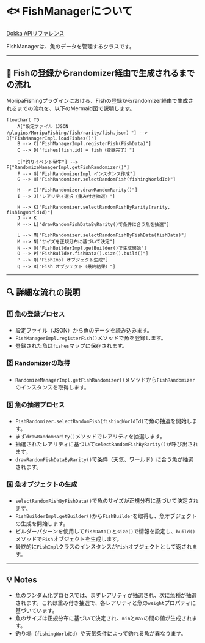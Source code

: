 # 🐟 FishManagerについて

[Dokka APIリファレンス](https://fishing.plugin.morino.party/dokka/api/party.morino.moripafishing.api.core.fish/-fish-manager/index.html)

FishManagerは、魚のデータを管理するクラスです。

---

## 📝 Fishの登録からrandomizer経由で生成されるまでの流れ

MoripaFishingプラグインにおける、Fishの登録からrandomizer経由で生成されるまでの流れを、以下のMermaid図で説明します。

```mermaid
flowchart TD
    A["設定ファイル（JSON /plugins/MoripaFishing/fish/rarity/fish.json）"] --> B["FishManagerImpl.loadFishes()"]
    B --> C["FishManagerImpl.registerFish(FishData)"]
    C --> D["fishes[fish.id] = fish（登録完了）"]

    E["釣りイベント発生"] --> F["RandomizeManagerImpl.getFishRandomizer()"]
    F --> G["FishRandomizerImpl インスタンス作成"]
    G --> H["FishRandomizer.selectRandomFish(fishingWorldId)"]

    H --> I["FishRandomizer.drawRandomRarity()"]
    I --> J["レアリティ選択（重み付き抽選）"]

    H --> K["FishRandomizer.selectRandomFishByRarity(rarity, fishingWorldId)"]
    J --> K
    K --> L["drawRandomFishDataByRarity()で条件に合う魚を抽選"]

    L --> M["FishRandomizer.selectRandomFishByFishData(fishData)"]
    M --> N["サイズを正規分布に基づいて決定"]
    N --> O["FishBuilderImpl.getBuilder()で生成開始"]
    O --> P["FishBuilder.fishData().size().build()"]
    P --> Q["FishImpl オブジェクト生成"]
    Q --> R["Fish オブジェクト（最終結果）"]
```

---

## 🔍 詳細な流れの説明

### 1️⃣ 魚の登録プロセス

- 設定ファイル（JSON）から魚のデータを読み込みます。
- `FishManagerImpl.registerFish()`メソッドで魚を登録します。
- 登録された魚は`fishes`マップに保存されます。

### 2️⃣ Randomizerの取得

- `RandomizeManagerImpl.getFishRandomizer()`メソッドから`FishRandomizer`のインスタンスを取得します。

### 3️⃣ 魚の抽選プロセス

- `FishRandomizer.selectRandomFish(fishingWorldId)`で魚の抽選を開始します。
- まず`drawRandomRarity()`メソッドでレアリティを抽選します。
- 抽選されたレアリティに基づいて`selectRandomFishByRarity()`が呼び出されます。
- `drawRandomFishDataByRarity()`で条件（天気、ワールド）に合う魚が抽選されます。

### 4️⃣ 魚オブジェクトの生成

- `selectRandomFishByFishData()`で魚のサイズが正規分布に基づいて決定されます。
- `FishBuilderImpl.getBuilder()`から`FishBuilder`を取得し、魚オブジェクトの生成を開始します。
- ビルダーパターンを使用して`fishData()`と`size()`で情報を設定し、`build()`メソッドで`Fish`オブジェクトを生成します。
- 最終的に`FishImpl`クラスのインスタンスが`Fish`オブジェクトとして返されます。

---

## 💡 Notes

- 魚のランダム化プロセスでは、まずレアリティが抽選され、次に魚種が抽選されます。これは重み付き抽選で、各レアリティと魚の`weight`プロパティに基づいています。
- 魚のサイズは正規分布に基づいて決定され、`min`と`max`の間の値が生成されます。
- 釣り場（`fishingWorldId`）や天気条件によって釣れる魚が異なります。

